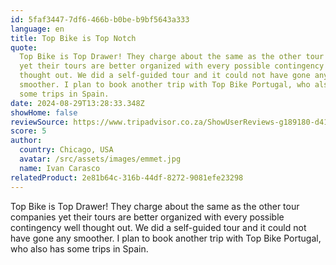 ```yaml
---
id: 5faf3447-7df6-466b-b0be-b9bf5643a333
language: en
title: Top Bike is Top Notch
quote:
  Top Bike is Top Drawer! They charge about the same as the other tour companies
  yet their tours are better organized with every possible contingency well
  thought out. We did a self-guided tour and it could not have gone any
  smoother. I plan to book another trip with Top Bike Portugal, who also has
  some trips in Spain.
date: 2024-08-29T13:28:33.348Z
showHome: false
reviewSource: https://www.tripadvisor.co.za/ShowUserReviews-g189180-d4105907-r927815925-Top_Bike_Tours_Portugal-Porto_Porto_District_Northern_Portugal.html
score: 5
author:
  country: Chicago, USA
  avatar: /src/assets/images/emmet.jpg
  name: Ivan Carasco
relatedProduct: 2e81b64c-316b-44df-8272-9081efe23298
---
```


Top Bike is Top Drawer! They charge about the same as the other tour companies
yet their tours are better organized with every possible contingency well
thought out. We did a self-guided tour and it could not have gone any smoother.
I plan to book another trip with Top Bike Portugal, who also has some trips in
Spain.

